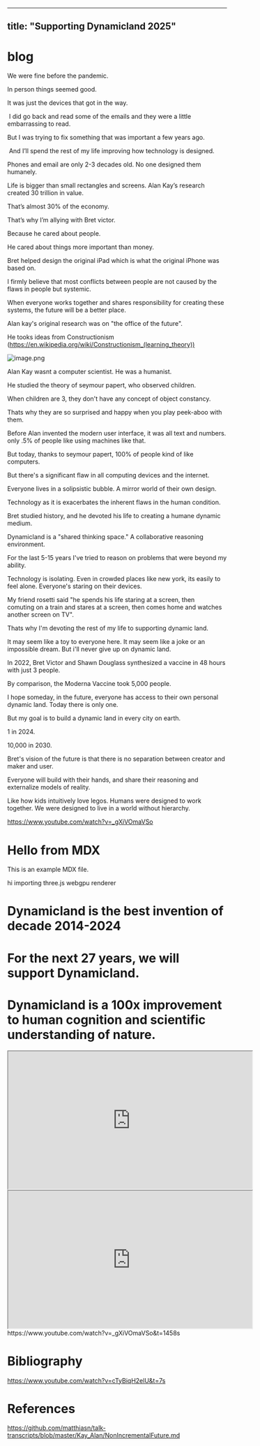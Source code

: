 


---
title: "Supporting Dynamicland 2025"
---


# blog

We were fine before the pandemic. 

In person things seemed good. 

It was just the devices that got in the way.

 I did go back and read some of the emails and they were a little embarrassing to read. 

But I was trying to fix something that was important a few years ago.

 And I’ll spend the rest of my life improving how technology is designed. 

Phones and email are only 2-3 decades old. No one designed them humanely. 

Life is bigger than small rectangles and screens. Alan Kay’s research created 30 trillion in value. 

That’s almost 30% of the economy. 

That’s why I’m allying with Bret victor. 

Because he cared about people. 

He cared about things more important than money. 

Bret helped design the original iPad which is what the original iPhone was based on. 

I firmly believe that most conflicts between people are not caused by the flaws in people but systemic.

When everyone works together and shares responsibility for creating these systems, the future will be a better place.

Alan kay's original research was on "the office of the future".

He tooks ideas from Constructionism (https://en.wikipedia.org/wiki/Constructionism_(learning_theory))

![image.png](https://reflect-assets.app/v1/users/vLuoVGkAHRWndbBiYLadHdqXvYR2/5e0950394538486fae2a5494b90e62f1/4d3fb4db-8536-4f64-883c-531fbf1d0a0e?key=aa6573f2ef1402e6c54558156250ee403350f33eeae332dcf0e0c2c5b1189905)

Alan Kay wasnt a computer scientist. He was a humanist.

He studied the theory of seymour papert, who observed children.

When children are 3, they don't have any concept of object constancy.

Thats why they are so surprised and happy when you play peek-aboo with them.

Before Alan invented the modern user interface, it was all text and numbers. only .5% of people like using machines like that.

But today, thanks to seymour papert, 100% of people kind of like computers.

But there's a significant flaw in all computing devices and the internet.

Everyone lives in a solipsistic bubble. A mirror world of their own design.

Technology as it is exacerbates the inherent flaws in the human condition.

Bret studied history, and he devoted his life to creating a humane dynamic medium.

Dynamicland is a "shared thinking space." A collaborative reasoning environment.

For the last 5-15 years I've tried to reason on problems that were beyond my ability.

Technology is isolating. Even in crowded places like new york, its easily to feel alone. Everyone's staring on their devices. 

My friend rosetti said "he spends his life staring at a screen, then comuting on a train and stares at a screen, then comes home and watches another screen on TV".

Thats why I'm devoting the rest of my life to supporting dynamic land.

It may seem like a toy to everyone here. It may seem like a joke or an impossible dream. But i'll never give up on dynamic land.

In 2022, Bret Victor and Shawn Douglass synthesized a vaccine in 48 hours with just 3 people.

By comparison, the Moderna Vaccine took 5,000 people.

I hope someday, in the future, everyone has access to their own personal dynamic land. Today there is only one.

But my goal is to build a dynamic land in every city on earth.

1 in 2024.

10,000 in 2030.

Bret's vision of the future is that there is no separation between creator and maker and user.

Everyone will build with their hands, and share their reasoning and externalize models of reality.

Like how kids intuitively love legos. Humans were designed to work together. We were designed to live in a world without hierarchy.

https://www.youtube.com/watch?v=_gXiVOmaVSo


# Hello from MDX

This is an example MDX file.



hi importing three.js webgpu renderer 


# Dynamicland is the best invention of decade 2014-2024

# For the next 27 years, we will support Dynamicland.
# Dynamicland is a 100x improvement to human cognition and scientific understanding of nature.
<iframe width="560" height="315" src="https://www.youtube.com/embed/5Q9r-AEzRMA?si=WCQVHy7t6mRLRC02" title="YouTube video player"  allow="accelerometer; autoplay; clipboard-write; encrypted-media; gyroscope; picture-in-picture; web-share"  ></iframe>
<iframe width="560" height="315" src="https://www.youtube.com/embed/_gXiVOmaVSo?si=i8ImToFc0kOHO1KD" title="YouTube video player"  allow="accelerometer; autoplay; clipboard-write; encrypted-media; gyroscope; picture-in-picture; web-share"  ></iframe>
https://www.youtube.com/watch?v=_gXiVOmaVSo&t=1458s

# Bibliography
https://www.youtube.com/watch?v=cTyBiqH2elU&t=7s


# References

https://github.com/matthiasn/talk-transcripts/blob/master/Kay_Alan/NonIncrementalFuture.md